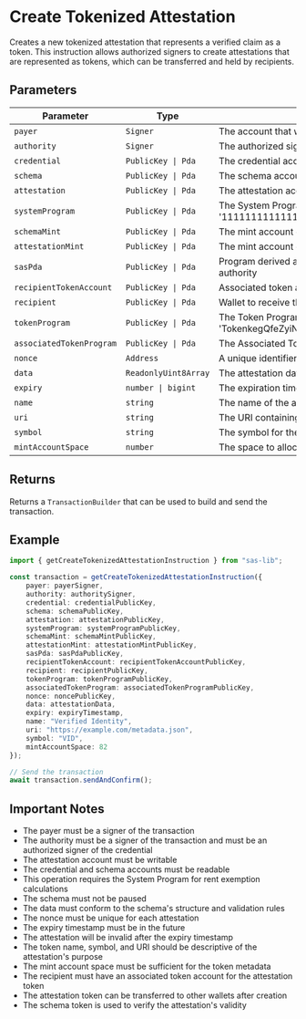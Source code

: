 # Create Tokenized Attestation

Creates a new tokenized attestation that represents a verified claim as a token. This instruction allows authorized signers to create attestations that are represented as tokens, which can be transferred and held by recipients.

## Parameters

| Parameter | Type | Description |
|-----------|------|-------------|
| `payer` | `Signer` | The account that will pay for the transaction |
| `authority` | `Signer` | The authorized signer of the schema's credential |
| `credential` | `PublicKey \| Pda` | The credential account associated with the schema |
| `schema` | `PublicKey \| Pda` | The schema account that defines the attestation structure |
| `attestation` | `PublicKey \| Pda` | The attestation account to create |
| `systemProgram` | `PublicKey \| Pda` | The System Program account (defaults to '11111111111111111111111111111111') |
| `schemaMint` | `PublicKey \| Pda` | The mint account of the schema token |
| `attestationMint` | `PublicKey \| Pda` | The mint account of the attestation token |
| `sasPda` | `PublicKey \| Pda` | Program derived address used as program signer authority |
| `recipientTokenAccount` | `PublicKey \| Pda` | Associated token account of recipient for attestation token |
| `recipient` | `PublicKey \| Pda` | Wallet to receive the attestation token |
| `tokenProgram` | `PublicKey \| Pda` | The Token Program account (defaults to 'TokenkegQfeZyiNwAJbNbGKPFXCWuBvf9Ss623VQ5DA') |
| `associatedTokenProgram` | `PublicKey \| Pda` | The Associated Token Program account |
| `nonce` | `Address` | A unique identifier for the attestation |
| `data` | `ReadonlyUint8Array` | The attestation data that must conform to the schema |
| `expiry` | `number \| bigint` | The expiration timestamp for the attestation |
| `name` | `string` | The name of the attestation token |
| `uri` | `string` | The URI containing metadata for the attestation token |
| `symbol` | `string` | The symbol for the attestation token |
| `mintAccountSpace` | `number` | The space to allocate for the mint account |

## Returns

Returns a `TransactionBuilder` that can be used to build and send the transaction.

## Example

```typescript
import { getCreateTokenizedAttestationInstruction } from "sas-lib";

const transaction = getCreateTokenizedAttestationInstruction({
    payer: payerSigner,
    authority: authoritySigner,
    credential: credentialPublicKey,
    schema: schemaPublicKey,
    attestation: attestationPublicKey,
    systemProgram: systemProgramPublicKey,
    schemaMint: schemaMintPublicKey,
    attestationMint: attestationMintPublicKey,
    sasPda: sasPdaPublicKey,
    recipientTokenAccount: recipientTokenAccountPublicKey,
    recipient: recipientPublicKey,
    tokenProgram: tokenProgramPublicKey,
    associatedTokenProgram: associatedTokenProgramPublicKey,
    nonce: noncePublicKey,
    data: attestationData,
    expiry: expiryTimestamp,
    name: "Verified Identity",
    uri: "https://example.com/metadata.json",
    symbol: "VID",
    mintAccountSpace: 82
});

// Send the transaction
await transaction.sendAndConfirm();
```

## Important Notes

- The payer must be a signer of the transaction
- The authority must be a signer of the transaction and must be an authorized signer of the credential
- The attestation account must be writable
- The credential and schema accounts must be readable
- This operation requires the System Program for rent exemption calculations
- The schema must not be paused
- The data must conform to the schema's structure and validation rules
- The nonce must be unique for each attestation
- The expiry timestamp must be in the future
- The attestation will be invalid after the expiry timestamp
- The token name, symbol, and URI should be descriptive of the attestation's purpose
- The mint account space must be sufficient for the token metadata
- The recipient must have an associated token account for the attestation token
- The attestation token can be transferred to other wallets after creation
- The schema token is used to verify the attestation's validity

